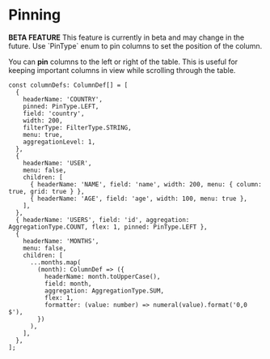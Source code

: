 
# Pinning

<Callout>
  <strong>BETA FEATURE</strong> This feature is currently in beta and may change in the future.
</Callout>

<Callout type="info">
  Use `PinType` enum to pin columns to set the position of the column.
</Callout>

You can **pin** columns to the left or right of the table. This is useful for keeping important columns in view while scrolling through the table.

```tsx
const columnDefs: ColumnDef[] = [
  {
    headerName: 'COUNTRY',
    pinned: PinType.LEFT,
    field: 'country',
    width: 200,
    filterType: FilterType.STRING,
    menu: true,
    aggregationLevel: 1,
  },
  {
    headerName: 'USER',
    menu: false,
    children: [
      { headerName: 'NAME', field: 'name', width: 200, menu: { column: true, grid: true } },
      { headerName: 'AGE', field: 'age', width: 100, menu: true },
    ],
  },
  { headerName: 'USERS', field: 'id', aggregation: AggregationType.COUNT, flex: 1, pinned: PinType.LEFT },
  {
    headerName: 'MONTHS',
    menu: false,
    children: [
      ...months.map(
        (month): ColumnDef => ({
          headerName: month.toUpperCase(),
          field: month,
          aggregation: AggregationType.SUM,
          flex: 1,
          formatter: (value: number) => numeral(value).format('0,0 $'),
        })
      ),
    ],
  },
];
```


